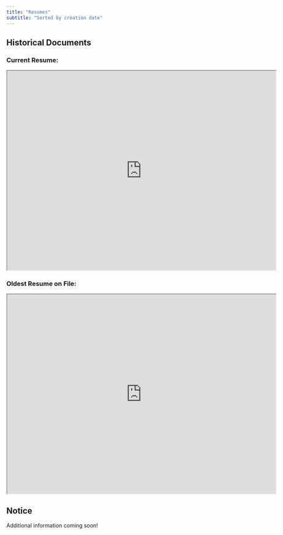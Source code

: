 ---
title: "Resumes"
subtitle: "Sorted by creation date"
---

## Historical Documents {#welcome}

### Current Resume:

```{=html}
<iframe src="https://docs.google.com/document/d/e/2PACX-1vQG1UDdiwOys7qR5843Sx2fSxACaCjZUEow9TjKT5IyQFvkT37joQEk8eJmfr746w/pub?embedded=true"width="700" height="520" allow="autoplay">></iframe>
```

### Oldest Resume on File:

```{=html}
<iframe src="https://docs.google.com/document/d/e/2PACX-1vS_v4rPF61USHcecZRZ1Df6RJ8tvsUoLbB_lCeOqgI8mESDXOFJdO_xYhEGfg_k4c2G2GNPzWuWsGlo/pub?embedded=true"width="700" height="520" allow="autoplay"></iframe>
```

::: callout-tip
## Notice
Additional information coming soon!
:::

